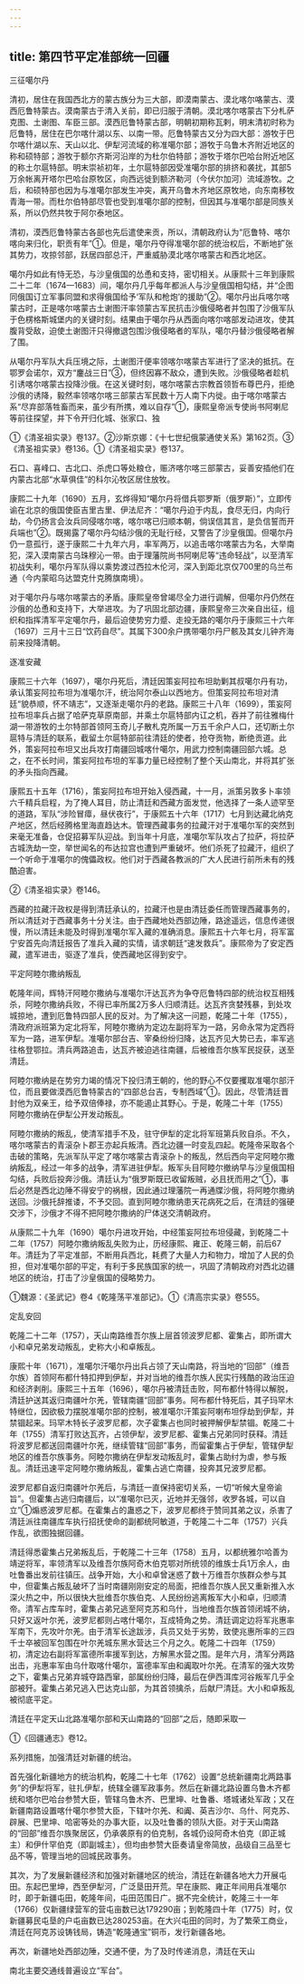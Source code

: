 ```yaml
---
---
---
```

title: 第四节平定准部统一回疆
---



三征噶尔丹

清初，居住在我国西北方的蒙古族分为三大部，即漠南蒙古、漠北喀尔咯蒙古、漠西厄鲁特蒙古。漠南蒙古于清入关前，即已归服于清朝。漠北喀尔喀蒙古下分札萨克图、土谢图、车臣三部。漠西厄鲁特蒙古部，明朝初期称瓦剌，明末清初时称为厄鲁特，居住在巴尔喀什湖以东、以南一带。厄鲁特蒙古又分为四大部：游牧于巴尔喀什湖以东、天山以北、伊犁河流域的称准噶尔部；游牧于乌鲁木齐附近地区的称和硕特部；游牧于额尔齐斯河沿岸的为杜尔伯特部；游牧于塔尔巴哈台附近地区的称土尔扈特部。明末崇祯初年，土尔扈特部因受准噶尔部的排挤和袭扰，其部5万余帐离开塔尔巴哈台原牧区，向西远徙到额济勒河（今伏尔加河）流域游牧。之后，和硕特部也因为与准噶尔部发生冲突，离开乌鲁木齐地区原牧地，向东南移牧青海一带。而杜尔伯特部尽管也受到准噶尔部的控制，但因其与准噶尔部是同族关系，所以仍然共牧于阿尔泰地区。

清初，漠西厄鲁特蒙古各部也先后遣使来贡，所以，清朝政府认为“厄鲁特、喀尔喀向来归化，职贡有年”①。但是，噶尔丹夺得准噶尔部的统治权后，不断地扩张其势力，攻掠邻部，跃居四部总汗，严重威胁漠北喀尔喀蒙古和西北地区。

噶尔丹如此有恃无恐，与沙皇俄国的怂恿和支持，密切相关。从康熙十三年到康熙二十二年（1674—1683）间，噶尔丹几乎每年都派人与沙皇俄国相勾结，并“企图同俄国订立军事同盟和求得俄国给予‘军队和枪炮’的援助”②。噶尔丹出兵喀尔喀蒙古时，正是喀尔喀蒙古土谢图汗率领蒙古军民抗击沙俄侵略者并包围了沙俄军队于色楞格斯城堡内的关键时刻。结果由于噶尔丹从西面向喀尔喀部发动进攻，使其腹背受敌，迫使土谢图汗只得撤退包围沙俄侵略者的军队，噶尔丹替沙俄侵略者解了围。

从噶尔丹军队大兵压境之际，土谢图汗便率领喀尔喀蒙古军进行了坚决的抵抗。在鄂罗会诺尔，双方“鏖战三日”③，但终因寡不敌众，遭到失败。沙俄侵略者趁机引诱喀尔喀蒙古投降沙俄。在这关键时刻，喀尔喀蒙古宗教首领哲布尊巴丹，拒绝沙俄的诱降，毅然率领喀尔喀三部蒙古军民数十万人南下内徙。由于喀尔喀蒙古系“尽弃部落牲畜而来，虽少有所携，难以自存”①，康熙皇帝派专使尚书阿喇尼等前往探望，并下令开归化城、张家口、独

①《清圣祖实录》卷137。②沙斯京娜：《十七世纪俄蒙通使关系》第162页。③《清圣祖实录》卷136。①《清圣祖实录》卷137。

石口、喜峰口、古北口、杀虎口等处粮仓，赈济喀尔喀三部蒙古，妥善安插他们在内蒙古北部“水草俱佳”的科尔沁牧区居住放牧。

康熙二十九年（1690）五月，玄烨得知“噶尔丹将借兵鄂罗斯（俄罗斯）”，立即传谕在北京的俄国使臣吉里古里、伊法尼齐：“噶尔丹迫于内乱，食尽无归，内向行劫，今仍扬言会汝兵同侵喀尔喀，喀尔喀已归顺本朝，倘误信其言，是负信誓而开兵端也”②。既揭露了噶尔丹勾结沙俄的无耻行经，又警告了沙皇俄国。但噶尔丹仍一意孤行，遂于康熙二十九年六月，率军两万，以追击喀尔喀蒙古为名，大举南犯，深入漠南蒙古乌珠穆沁一带。由于理藩院尚书阿喇尼等“违命轻战”，以至清军初战失利，噶尔丹军队得以乘势渡过西拉木伦河，深入到距北京仅700里的乌兰布通（今内蒙昭乌达盟克什克腾旗南境）。

对于噶尔丹与喀尔喀蒙古的矛盾。康熙皇帝曾竭尽全力进行调解，但噶尔丹仍然在沙俄的怂恿和支持下，大举进攻。为了巩固北部边疆，康熙皇帝三次亲自出征，组织和指挥清军平定噶尔丹，最后迫使势穷力蹙、走投无路的噶尔丹于康熙三十六年（1697）三月十三日“饮药自尽”。其属下300余户携带噶尔丹尸骸及其女儿钟齐海前来投降清朝。

逐准安藏

康熙三十六年（1697），噶尔丹死后，清廷因策妄阿拉布坦助剿其叔噶尔丹有功，承认策妄阿拉布坦为准噶尔汗，统治阿尔泰山以西地方。但策妄阿拉布坦对清廷“貌恭顺，怀不靖志”，又逐渐走噶尔丹的老路。康熙三十八年（1699），策妄阿拉布坦率兵占据了哈萨克草原南部，并乘土尔扈特部内讧之机，吞并了前往雅梅什湖一带游牧的土尔特部首领阿玉奇儿子散札克所属一万五千余户人口，还切断土尔扈特与清廷的联系，截留土尔扈特部前往清廷的使者，抢夺贡物，断绝贡道。此外，策妄阿拉布坦又出兵攻打南疆回城喀什噶尔，用武力控制南疆回部六城。总之，在不长时间，策妄阿拉布坦的军事力量已经控制了整个天山南北，并将其扩张的矛头指向西藏。

康熙五十五年（1716），策妄阿拉布坦开始入侵西藏，十一月，派策另敦多卜率领六千精兵启程，为了掩人耳目，防止清廷和西藏方面发觉，他选择了一条人迹罕至的道路，军队“涉险冒瘴，昼伏夜行”，于康熙五十六年（1717）七月到达藏北纳克产地区，然后经腾格里海直趋达木。管理西藏事务的拉藏汗对于准噶尔军的突然到来毫无准备，仓促招募军队迎战。到当年十月底，准噶尔军队攻占了拉萨，将拉萨古城洗劫一空，举世闻名的布达拉宫也遭到严重破坏。他们杀死了拉藏汗，组织了一个听命于准噶尔的傀儡政权。他们对于西藏各教派的广大人民进行前所未有的残酷迫害。

②《清圣祖实录》卷146。

西藏的拉藏汗政权是得到清廷承认的，拉藏汗也是由清廷委任而管理西藏事务的，所以清廷对于西藏事务十分关注。由于西藏地处西部边陲，路途遥远，信息传递很慢，所以清廷未能及时得到准噶尔军入藏的准确消息。康熙五十六年七月，将军富宁安首先向清廷报告了准兵入藏的实情，请求朝廷“速发救兵”。康熙帝为了安定西藏，遣军进击，驱逐了准兵，使西藏地区得到安宁。

平定阿睦尔撒纳叛乱

乾隆年间，辉特汗阿睦尔撒纳与准噶尔汗达瓦齐为争夺厄鲁特四部的统治权互相残杀，阿睦尔撒纳兵败，不得已率所属2万多人归顺清廷。达瓦齐贪婪残暴，到处攻城掠地，遭到厄鲁特四部人民的反对。为了解决这一问题，乾隆二十年（1755），清政府派班第为定北将军，阿睦尔撒纳为定边左副将军为一路，另命永常为定西将军为一路，进军伊犁。准噶尔部台吉、宰桑纷纷归降，达瓦齐见大势已去，率军逃往格登鄂拉。清兵两路追击，达瓦齐被迫逃往南疆，后被维吾尔族军民捉获，送至清廷。

阿睦尔撒纳是在势穷力竭的情况下投归清王朝的，他的野心不仅要攫取准噶尔部汗位，而且要做漠西厄鲁特蒙古的“四部总台吉，专制西域”①。因此，尽管清廷晋封他为双亲王，给予双倍俸禄，亦不能遏止其野心。于是，乾隆二十年（1755）阿睦尔撒纳在伊犁公开发动叛乱。

阿睦尔撒纳的叛乱，使清军措手不及，驻守伊犁的定北将军班第兵败自杀。不久，喀尔喀蒙古的青滚杂卜郡王亦起兵叛清。西北边疆一时变乱四起。乾隆帝采取各个击破的策略，先派军队平定了喀尔喀蒙古青滚杂卜的叛乱，然后西向平定阿睦尔撒纳叛乱，经过一年多的战争，清军进驻伊犁。叛军头目阿睦尔撤纳早与沙皇俄国相勾结，兵败后投奔沙俄。清廷认为“俄罗斯既已收留叛贼，必且抚而用之”①，事后必然是西北边陲不得安宁的祸根，因此通过理藩院一再通牒沙俄，将阿睦尔撒纳送回。沙俄托辞推诿，不予交回。直到阿睦尔撒纳患天花病死之后，在清廷的强硬交涉下，沙俄才不得不把阿睦尔撒纳的尸体送交清朝政府。

从康熙二十九年（1690）噶尔丹进攻开始，中经策妄阿拉布坦侵藏，到乾隆二十二年（1757）阿睦尔撒纳叛乱失败为止，历经康熙、雍正、乾隆三朝，前后67年。清廷为了平定准部，不断用兵西北，耗费了大量人力和物力，增加了人民的负担，但对准噶尔部的平定，有利于多民族国家的统一，巩固了清朝政府对西北边疆地区的统治，打击了沙皇俄国的侵略势力。

①魏源：《圣武记》卷4《乾隆荡平准部记》。①《清高宗实录》卷555。

定乱安回

乾隆二十二年（1757），天山南路维吾尔族上层首领波罗尼都、霍集占，即所谓大小和卓兄弟发动叛乱，史称大小和卓叛乱。

康熙十年（1671），准噶尔汗噶尔丹出兵占领了天山南路，将当地的“回部”（维吾尔族）首领阿布都什特扣押到伊犁，并对当地的维吾尔族人民实行残酷的政治压迫和经济剥削。康熙三十五年（1696），噶尔丹被清廷击败，阿布都什特得以解脱，清廷护送其返归南疆叶尔羌，管辖南疆“回部”事务。阿布都什特死后，其子玛罕木特继位，因欲极力摆脱准噶尔部的控制，被准噶尔汗策妄阿喇布坦俘劫到伊犁，并禁锢起来。玛罕木特长子波罗尼都，次子霍集占也同时被押解伊犁禁锢。乾隆二十年（1755）清军打败达瓦齐，占领伊犁，波罗尼都、霍集占兄弟同时获释。清廷将波罗尼都送回南疆叶尔羌，继续管辖“回部”事务，而留霍集占于伊犁，管辖伊犁地区的维吾尔族事务。阿睦尔撒纳在伊犁发动叛乱时，霍集占助纣为虐，参与叛乱。清廷迅速平定阿睦尔撒纳叛乱，霍集占逃亡南疆，投奔其兄波罗尼都。

波罗尼都自返归南疆叶尔羌后，与清廷一直保持密切关系，一切“听候大皇帝谕旨”。但霍集占逃归南疆后，以“准噶尔已灭，近地并无强邻，收罗各城，可以自立”①煽惑波罗尼都。在霍集占的蛊惑之下，波罗尼都终于赞同其弟之议，杀害了清廷派往南疆库车执行招抚使命的副都统阿敏道，于乾隆二十二年（1757）兴兵作乱，欲图独据回疆。

清廷得悉霍集占兄弟叛乱后，于乾隆二十三年（1758）五月，以都统雅尔哈善为靖逆将军，率领清军以及维吾尔族阿奇木伯克鄂对所统领的维族士兵1万余人，由吐鲁番出发前往镇压。战争开始，大小和卓曾迷惑了数十万维吾尔族群众参与其中，但霍集占叛乱破坏了当时南疆刚刚安定的局面，把维吾尔族人民又重新推入水深火热之中，所以很快大批维吾尔族伯克、人民纷纷逃离叛军大小和卓，归顺清帝。清军占库车时，霍集占弟兄逃至阿克苏和乌什，当地维吾尔族首领闭城不纳，只好又返叶尔羌，波罗尼都则占喀什噶尔，互成犄角之势。清廷调定边将军兆惠率军南下，先攻叶尔羌。由于清军长途跋涉，兵员又处于劣势，致使兆惠所率的三四千士卒被回军包围在叶尔羌城东黑水营达三个月之久。乾隆二十四年（1759）初，清定边右副将军富德所率援军到达，方解黑水营之围。是年六月，清军分两路出击，兆惠率军由乌什取喀什噶尔，富德率军由和阗取叶尔羌。在清军的强大攻势之下，霍集占兄弟弃城夺路西窜，部属纷纷归降，最后在伊西洱库河谷叛军几乎全部被歼。霍集占弟兄逃入巴达克山部，为其首领擒杀，后献尸清廷。大小和卓叛乱被彻底平定。

清廷在平定天山北路准噶尔部和天山南路的“回部”之后，随即采取一

①《回疆通志》卷12。

系列措施，加强清廷对新疆的统治。

首先强化新疆地方的统治机构，乾隆二十七年（1762）设置“总统新疆南北两路事务”的伊犁将军，驻扎伊犁，统辖全疆军政事务。然后在新疆北路设置乌鲁木齐都统和塔尔巴哈台参赞大臣，管辖乌鲁木齐、巴里坤、吐鲁番、塔城诸处军政；又在新疆南路设置喀什噶尔参赞大臣，下辖叶尔羌、和阗、英吉沙尔、乌什、阿克苏、辟展、巴里坤、哈密等处的办事大臣，以及吐鲁番的领队大臣。对于天山南路的“回部”维吾尔族聚居区，仍承袭原有的伯克制，各城仍设阿奇木伯克（即正城主）和伊什罕伯克（即副城主），但均由参赞大臣奏请皇帝简放，品级自三品至七品不等，管理当地的回城民政事务。

其次，为了发展新疆经济和加强对新疆地区的统治，清廷在新疆各地大力开展屯田。东起巴里坤，西至伊犁河，广泛垦田开荒。早在康熙、雍正年间用兵准噶尔时，即于新疆屯田，乾隆年间，屯田范围日广。据不完全统计，乾隆三十一年（1766）仅新疆绿营军的营屯亩数已达179290亩；到乾隆四十年（1775）时，仅新疆募民屯垦的户屯亩数已达280253亩。在大兴屯田的同时，为了繁荣工商业，清廷在阿克苏设铸钱局，铸造“乾隆通宝”铜币，发行新疆各地。

再次，新疆地处西部边陲，交通不便，为了及时传递消息，清廷在天山

南北主要交通线普遍设立“军台”。